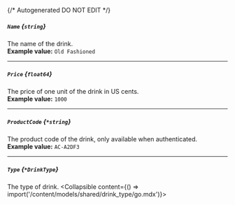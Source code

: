 {/* Autogenerated DO NOT EDIT  */}

##### `Name` *{`string`}*
The name of the drink.
<br/>
**Example value:** `Old Fashioned`

---
##### `Price` *{`float64`}*
The price of one unit of the drink in US cents.
<br/>
**Example value:** `1000`

---
##### `ProductCode` *{`*string`}*
The product code of the drink, only available when authenticated.
<br/>
**Example value:** `AC-A2DF3`

---
##### `Type` *{`*DrinkType`}*
The type of drink.
<Collapsible content={() => import('/content/models/shared/drink_type/go.mdx')}>
</Collapsible>

